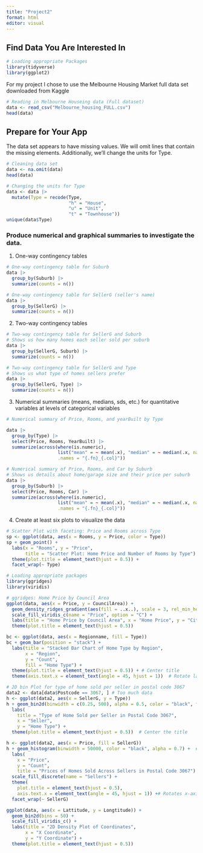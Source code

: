```yaml
---
title: "Project2"
format: html
editor: visual
---
```


## Find Data You Are Interested In

```r
# Loading appropriate Packages
library(tidyverse)
library(ggplot2)
```

For my project I chose to use the Melbourne Housing Market full data set downloaded from Kaggle

```r
# Reading in Melbourne Houseing data (Full dataset)
data <- read_csv("Melbourne_housing_FULL.csv")
head(data)
```

## Prepare for Your App

The data set appears to have missing values. We will omit lines that contain the missing elements. Additionally, we'll change the units for Type. 

```r
# Cleaning data set 
data <- na.omit(data)
head(data)
```

```r
# Changing the units for Type
data <- data |>
  mutate(Type = recode(Type,
                       "h" = "House",
                       "u" = "Unit",
                       "t" = "Townhouse"))
unique(data$Type)
```


### Produce numerical and graphical summaries to investigate the data.

1) One-way contingency tables

```r
# One-way contingency table for Suburb
data |>
  group_by(Suburb) |>
  summarize(counts = n())
```

```r
# One-way contingency table for SellerG (seller's name)
data |>
  group_by(SellerG) |>
  summarize(counts = n())
```

2) Two-way contingency tables

```r
# Two-way contingency table for SellerG and Suburb
# Shows us how many homes each seller sold per suburb
data |>
  group_by(SellerG, Suburb) |>
  summarize(counts = n()) 
```

```r
# Two-way contingency table for SellerG and Type
# Shows us what type of homes sellers prefer
data |>
  group_by(SellerG, Type) |>
  summarize(counts = n()) 
```

3) Numerical summaries (means, medians, sds, etc.) for quantitative variables at levels of categorical
variables

```r
# Numerical summary of Price, Rooms, and yearBuilt by Type 

data |>
  group_by(Type) |>
  select(Price, Rooms, YearBuilt) |>
  summarize(across(where(is.numeric), 
                   list("mean" = ~ mean(.x), "median" = ~ median(.x, na.rm = TRUE), "sd" = ~ sd(.x), "IQR" = ~ IQR(.x)), 
                   .names = "{.fn}_{.col}"))
```

```r
# Numerical summary of Price, Rooms, and Car by Suburb 
# Shows us details about home/garage size and their price per suburb
data |>
  group_by(Suburb) |>
  select(Price, Rooms, Car) |> 
  summarize(across(where(is.numeric), 
                   list("mean" = ~ mean(.x), "median" = ~ median(.x, na.rm = TRUE), "sd" = ~ sd(.x), "IQR" = ~ IQR(.x)), 
                   .names = "{.fn}_{.col}"))
```

4) Create at least six plots to visualize the data

```r
# Scatter Plot with faceting: Price and Rooms across Type
sp <- ggplot(data, aes(x = Rooms, y = Price, color = Type))
sp + geom_point() +
  labs(x = "Rooms", y = "Price", 
       title = "Scatter Plot: Home Price and Number of Rooms by Type") +
  theme(plot.title = element_text(hjust = 0.5)) +
  facet_wrap(~ Type)
```

```r
# Loading appropriate packages
library(ggridges)
library(viridis)

# ggridges: Home Price by Council Area
ggplot(data, aes(x = Price, y = CouncilArea)) +
  geom_density_ridges_gradient(aes(fill = ..x..), scale = 3, rel_min_height = 0.01) +
  scale_fill_viridis_c(name = "Price", option = "C") +
  labs(title = "Home Price by Council Area", x = "Home Price", y = "City Council") +
  theme(plot.title = element_text(hjust = 0.5))
```

```r
bc <- ggplot(data, aes(x = Regionname, fill = Type))
bc + geom_bar(position = "stack") +
  labs(title = "Stacked Bar Chart of Home Type by Region", 
       x = "Region", 
       y = "Count", 
       fill = "Home Type") +
  theme(plot.title = element_text(hjust = 0.5)) + # Center title
  theme(axis.text.x = element_text(angle = 45, hjust = 1))  # Rotate labels
```

```r
# 2D bin Plot for type of home sold per seller in postal code 3067
data2 <- data[data$Postcode == 3067, ] # Too much data
h <- ggplot(data2, aes(x = SellerG, y = Type))
h + geom_bin2d(binwidth = c(0.25, 500), alpha = 0.5, color = "black", fill = "blue", linetype = "solid", linewidth = 0.5) +
  labs(
    title = "Type of Home Sold per Seller in Postal Code 3067",
    x = "Seller",
    y = "Home Type") +
  theme(plot.title = element_text(hjust = 0.5))  # Center the title
```

```r
h <- ggplot(data2, aes(x = Price, fill = SellerG))
h + geom_histogram(binwidth = 50000, color = "black", alpha = 0.7) +  # Adjust `binwidth` as needed
  labs(
    x = "Price",
    y = "Count",
    title = "Prices of Homes Sold Across Sellers in Postal Code 3067") +
  scale_fill_discrete(name = "Sellers") +
  theme(
    plot.title = element_text(hjust = 0.5),
    axis.text.x = element_text(angle = 45, hjust = 1)) +# Rotates x-axis labels for readability
  facet_wrap(~ SellerG)


```


```r
ggplot(data, aes(x = Lattitude, y = Longtitude)) +
  geom_bin2d(bins = 50) +
  scale_fill_viridis_c() +
  labs(title = "2D Density Plot of Coordinates",
       x = "X Coordinate",
       y = "Y Coordinate") +
  theme(plot.title = element_text(hjust = 0.5))
```

